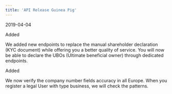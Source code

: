 ```yaml
---  
title: 'API Release Guinea Pig'  
---  
```

<span class="date">2019-04-04</span>  
  
  
<div class="pill pill-green">Added</div>  
  

We added new endpoints to replace the manual shareholder declaration (KYC document) while offering you a better quality of service. You will now be able to declare the UBOs (Ultimate beneficial owner) through dedicated endpoints.  
<div class="pill pill-green">Added</div>  
  

We now verify the company number fields accuracy in all Europe. When you register a legal User with type business, we will check the patterns.